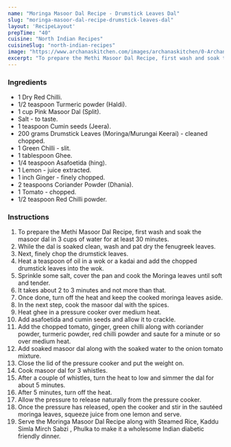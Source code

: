 ---
name: "Moringa Masoor Dal Recipe - Drumstick Leaves Dal"
slug: "moringa-masoor-dal-recipe-drumstick-leaves-dal"
layout: 'RecipeLayout'
prepTime: "40"
cuisine: "North Indian Recipes"
cuisineSlug: "north-indian-recipes"
image: "https://www.archanaskitchen.com/images/archanaskitchen/0-Archanas-Kitchen-Recipes/2018/Moringa_Masoor_Dal_Recipe_Drumstick_Leaves_Masoor_Dal_Recipe_No_Onion_No_Garlic-1.jpg"
excerpt: "To prepare the Methi Masoor Dal Recipe, first wash and soak the masoor dal in 3 cups of water for at least 30 minutes"
---

### Ingredients

- 1 Dry Red Chilli.
- 1/2 teaspoon Turmeric powder (Haldi).
- 1 cup Pink Masoor Dal (Split).
- Salt - to taste.
- 1 teaspoon Cumin seeds (Jeera).
- 200 grams Drumstick Leaves (Moringa/Murungai Keerai) - cleaned chopped.
- 1 Green Chilli - slit.
- 1 tablespoon Ghee.
- 1/4 teaspoon Asafoetida (hing).
- 1 Lemon - juice extracted.
- 1 inch Ginger - finely chopped.
- 2 teaspoons Coriander Powder (Dhania).
- 1 Tomato - chopped.
- 1/2 teaspoon Red Chilli powder.

### Instructions

1. To prepare the Methi Masoor Dal Recipe, first wash and soak the masoor dal in 3 cups of water for at least 30 minutes.
1. While the dal is soaked clean, wash and pat dry the fenugreek leaves.
1. Next, finely chop the drumstick leaves.
1. Heat a teaspoon of oil in a wok or a kadai and add the chopped drumstick leaves into the wok.
1. Sprinkle some salt, cover the pan and cook the Moringa leaves until soft and tender.
1. It takes about 2 to 3 minutes and not more than that.
1. Once done, turn off the heat and keep the cooked moringa leaves aside.
1. In the next step, cook the masoor dal with the spices.
1. Heat ghee in a pressure cooker over medium heat.
1.  Add asafoetida and cumin seeds and allow it to crackle.
1. Add the chopped tomato, ginger, green chilli along with coriander powder, turmeric powder, red chilli powder and saute for a minute or so over medium heat.
1. Add soaked masoor dal along with the soaked water to the onion tomato mixture.
1. Close the lid of the pressure cooker and put the weight on.
1. Cook masoor dal for 3 whistles.
1. After a couple of whistles, turn the heat to low and simmer the dal for about 5 minutes.
1. After 5 minutes, turn off the heat.
1. Allow the pressure to release naturally from the pressure cooker.
1. Once the pressure has released, open the cooker and stir in the sautéed moringa leaves, squeeze juice from one lemon and serve.
1. Serve the Moringa Masoor Dal Recipe along with Steamed Rice, Kaddu Simla Mirch Sabzi , Phulka to make it a wholesome Indian diabetic friendly dinner.
